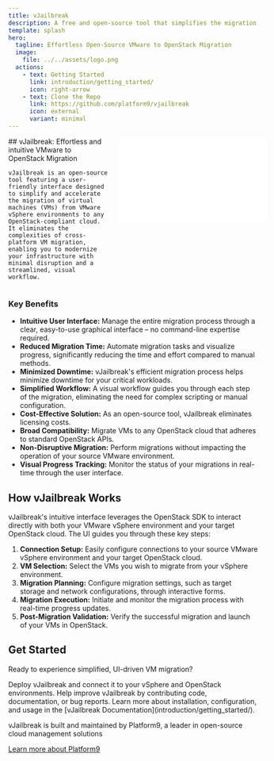 ```yaml
---
title: vJailbreak
description: A free and open-source tool that simplifies the migration of virtual machines from VMware to any OpenStack-compliant cloud.
template: splash
hero:
  tagline: Effortless Open-Source VMware to OpenStack Migration
  image:
    file: ../../assets/logo.png
  actions:
    - text: Getting Started
      link: introduction/getting_started/
      icon: right-arrow
    - text: Clone the Repo
      link: https://github.com/platform9/vjailbreak
      icon: external
      variant: minimal
---
```


<div style="display: grid; grid-template-columns: 40% 60%; align-items: start; gap: 20px;">
  <div>
    ## vJailbreak: Effortless and intuitive VMware to OpenStack Migration

    vJailbreak is an open-source tool featuring a user-friendly interface designed to simplify and accelerate the migration of virtual machines (VMs) from VMware vSphere environments to any OpenStack-compliant cloud. It eliminates the complexities of cross-platform VM migration, enabling you to modernize your infrastructure with minimal disruption and a streamlined, visual workflow.
  </div>
  <div style="text-align: center;">
    <iframe width="100%" src="YOUTUBE_LINK" frameborder="0" allowfullscreen style="aspect-ratio: 16/9;"></iframe>
  </div>
</div>

### Key Benefits

*   **Intuitive User Interface:** Manage the entire migration process through a clear, easy-to-use graphical interface – no command-line expertise required.
*   **Reduced Migration Time:** Automate migration tasks and visualize progress, significantly reducing the time and effort compared to manual methods.
*   **Minimized Downtime:** vJailbreak's efficient migration process helps minimize downtime for your critical workloads.
*   **Simplified Workflow:** A visual workflow guides you through each step of the migration, eliminating the need for complex scripting or manual configuration.
*   **Cost-Effective Solution:** As an open-source tool, vJailbreak eliminates licensing costs.
*   **Broad Compatibility:** Migrate VMs to any OpenStack cloud that adheres to standard OpenStack APIs.
*   **Non-Disruptive Migration:** Perform migrations without impacting the operation of your source VMware environment.
*   **Visual Progress Tracking:** Monitor the status of your migrations in real-time through the user interface.

## How vJailbreak Works

vJailbreak's intuitive interface leverages the OpenStack SDK to interact directly with both your VMware vSphere environment and your target OpenStack cloud. The UI guides you through these key steps:

1.  **Connection Setup:** Easily configure connections to your source VMware vSphere environment and your target OpenStack cloud.
2.  **VM Selection:** Select the VMs you wish to migrate from your vSphere environment.
3.  **Migration Planning:** Configure migration settings, such as target storage and network configurations, through interactive forms.
4.  **Migration Execution:** Initiate and monitor the migration process with real-time progress updates.
5.  **Post-Migration Validation:** Verify the successful migration and launch of your VMs in OpenStack.

## Get Started

Ready to experience simplified, UI-driven VM migration?

<CardGrid stagger>
    <Card title="Deploy vJailbreak" icon="rocket">
        Deploy vJailbreak and connect it to your vSphere and OpenStack environments.
    </Card>
    <Card title="Contribute to vJailbreak" icon="add-document">
        Help improve vJailbreak by contributing code, documentation, or bug reports.
    </Card>
    <Card title="Explore the Documentation" icon="open-book">
        Learn more about installation, configuration, and usage in the [vJailbreak Documentation](introduction/getting_started/).
    </Card>
</CardGrid>

<AboutVJB title="Powered by Platform9">

vJailbreak is built and maintained by Platform9, a leader in open-source cloud management solutions

[Learn more about Platform9](https://platform9.com/)

</AboutVJB>